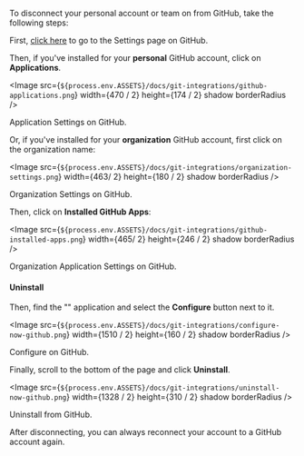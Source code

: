 
To disconnect your personal account or team on <ProductName /> from GitHub, take the following steps:

First, [click here](https://github.com/settings/profile) to go to the Settings page on GitHub.

Then, if you've installed <ProductName /> for your **personal** GitHub account, click on **Applications**.

<Image
  src={`${process.env.ASSETS}/docs/git-integrations/github-applications.png`}
  width={470 / 2}
  height={174 / 2}
  shadow
  borderRadius
/>
<Caption>Application Settings on GitHub.</Caption>

Or, if you've installed <ProductName /> for your **organization** GitHub account, first click on the organization name:

<Image
  src={`${process.env.ASSETS}/docs/git-integrations/organization-settings.png`}
  width={463/ 2}
  height={180 / 2}
  shadow
  borderRadius
/>
<Caption>Organization Settings on GitHub.</Caption>

Then, click on **Installed GitHub Apps**:

<Image
  src={`${process.env.ASSETS}/docs/git-integrations/github-installed-apps.png`}
  width={465/ 2}
  height={246 / 2}
  shadow
  borderRadius
/>
<Caption>Organization Application Settings on GitHub.</Caption>

#### Uninstall <ProductNameWrapper name={PRODUCT_NAME} />

Then, find the "<GithubAppName />" application and select the **Configure** button next to it.

<Image
  src={`${process.env.ASSETS}/docs/git-integrations/configure-now-github.png`}
  width={1510 / 2}
  height={160 / 2}
  shadow
  borderRadius
/>
<Caption>Configure <ProductName /> on GitHub.</Caption>

Finally, scroll to the bottom of the page and click **Uninstall**.

<Image
  src={`${process.env.ASSETS}/docs/git-integrations/uninstall-now-github.png`}
  width={1328 / 2}
  height={310 / 2}
  shadow
  borderRadius
/>
<Caption>Uninstall <ProductName /> from GitHub.</Caption>

After disconnecting, you can always reconnect your <ProductName /> account to a GitHub account again.
